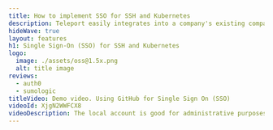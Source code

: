 ```yaml
---
title: How to implement SSO for SSH and Kubernetes
description: Teleport easily integrates into a company's existing company directory and SSO system. This allows SREs, developers and other end-users to access secured infrastructure by simply authenticating their identity in the directory. IT administrators don't have the burden of managing SSH keys or local passwords across their server infrastructure.
hideWave: true
layout: features
h1: Single Sign-On (SSO) for SSH and Kubernetes
logo:
  image: ./assets/oss@1.5x.png
  alt: title image
reviews:
  - auth0
  - sumologic
titleVideo: Demo video. Using GitHub for Single Sign On (SSO)
videoId: XjgN2WWFCX8
videoDescription: The local account is good for administrative purposes but regular users of Teleport Enterprise should be using a Single Sign-On (SSO) mechanism that use SAML or OIDC protocols. This guide explains how to set up Github SSO with Open Source, Enterprise Teleport, self-hosted or cloud.
---
```



<SectionTabs>
  <SectionTabs.Item
    src="./assets/mfa.svg"
    title="Multi-factor authentication (MFA)"
    description="Integrating with company-wide SSO enables two-factor authentication (2FA) for SSH sessions using the same access control plane, simplifying management and audit."
  >
    <Terminal></Terminal>
  </SectionTabs.Item>
  <SectionTabs.Item
    src="./assets/onboard-collab.svg"
    title="Compliant process for onboarding and transferring employees"
    description="Ensure privileged access permissions stay up-to-date as individuals switch roles or leave the company."
  >
    <Terminal></Terminal>
  </SectionTabs.Item>
  <SectionTabs.Item
    src="./assets/transparency.svg"
    title="Monitoring access patterns"
    description="Authenticating against a single source of truth allows for the monitoring of access in order to identify unusual patterns."
  >
    <Terminal></Terminal>
  </SectionTabs.Item>
</SectionTabs>

